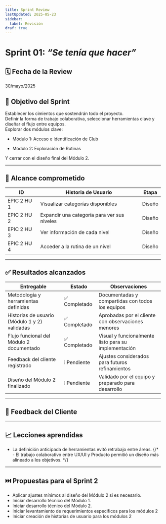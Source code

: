 ```yaml
---
title: Sprint Review
lastUpdated: 2025-05-23
sidebar:
  label: Revisión
draf: true
---
```

# Sprint 01: *“Se tenía que hacer”*

## 🗓️ Fecha de la Review
30/mayo/2025

## 🎯 Objetivo del Sprint

Establecer los cimientos que sostendrán todo el proyecto.  
Definir la forma de trabajo colaborativa, seleccionar herramientas clave y diseñar el flujo entre equipos.  
Explorar dos módulos clave:

- Módulo 1: Acceso e Identificación de Club

- Módulo 2: Exploración de Rutinas

Y cerrar con el diseño final del Módulo 2.

---

## 📌 Alcance comprometido

| ID            | Historia de Usuario                             | Etapa         |
|---------------|-------------------------------------------------|---------------|
| EPIC 2 HU 1   | Visualizar categorías disponibles               | Diseño        |
| EPIC 2 HU 2   | Expandir una categoría para ver sus niveles     | Diseño        |
| EPIC 2 HU 3   | Ver información de cada nivel                   | Diseño        |
| EPIC 2 HU 4   | Acceder a la rutina de un nivel                 | Diseño        |

---

## ✅ Resultados alcanzados

| Entregable                                     | Estado       | Observaciones                                        |
|------------------------------------------------|--------------|-----------------------------------------------------|
| Metodología y herramientas definidas           | ✅ Completado | Documentadas y compartidas con todos los equipos    |
| Historias de usuario (Módulo 1 y 2) validadas  | ✅ Completado | Aprobadas por el cliente con observaciones menores  |
| Flujo funcional del Módulo 2 documentado       | ✅ Completado | Visual y funcionalmente listo para su implementación|
| Feedback del cliente registrado                | ❕ Pendiente  | Ajustes considerados para futuros refinamientos     |
| Diseño del Módulo 2 finalizado                 | ❕ Pendiente  | Validado por el equipo y preparado para desarrollo  |

---

## 📣 Feedback del Cliente


---

## 📈 Lecciones aprendidas

- La definición anticipada de herramientas evitó retrabajo entre áreas.
 {/* - El trabajo colaborativo entre UX/UI y Producto permitió un diseño más alineado a los objetivos. */}

---

## ⏭️ Propuestas para el Sprint 2

- Aplicar ajustes mínimos al diseño del Módulo 2 si es necesario.
- Iniciar desarrollo técnico del Módulo 1.
- Iniciar desarrollo técnico del Módulo 2.
- Iniciar levantamiento de requerimientos especificos para los módulos 2
- Iniciar creación de historias de usuario para los módulos 2

